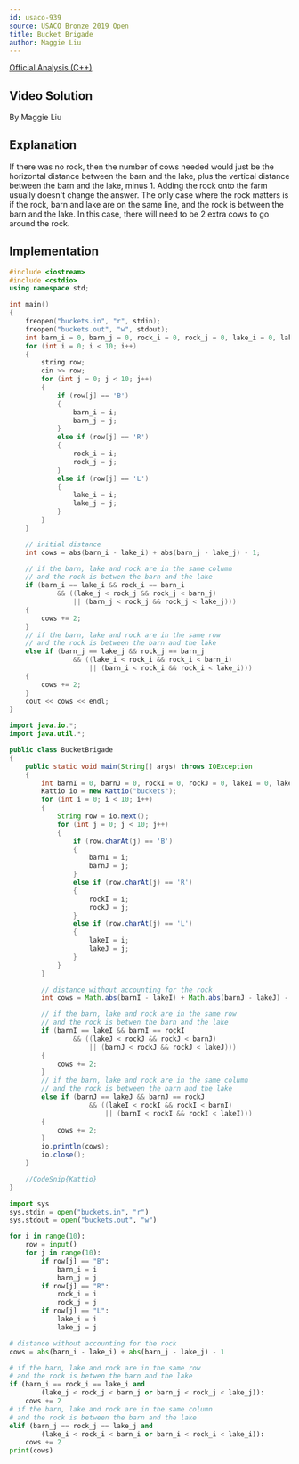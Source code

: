 ```yaml
---
id: usaco-939
source: USACO Bronze 2019 Open
title: Bucket Brigade
author: Maggie Liu
---
```


[Official Analysis (C++)](http://www.usaco.org/current/data/sol_buckets_bronze_open19.html)

## Video Solution

By Maggie Liu

<Youtube id="JifYWZYrIzs" />

## Explanation

If there was no rock, then the number of cows needed would just be the
horizontal distance between the barn and the lake, plus the vertical distance
between the barn and the lake, minus $1$. Adding the rock onto the farm usually
doesn't change the answer. The only case where the rock matters is if the rock,
barn and lake are on the same line, and the rock is between the barn and the
lake. In this case, there will need to be $2$ extra cows to go around the rock.

## Implementation

<LanguageSection>

<CPPSection>

```cpp
#include <iostream>
#include <cstdio>
using namespace std;

int main()
{
	freopen("buckets.in", "r", stdin);
	freopen("buckets.out", "w", stdout);
	int barn_i = 0, barn_j = 0, rock_i = 0, rock_j = 0, lake_i = 0, lake_j = 0;
	for (int i = 0; i < 10; i++)
	{
		string row;
		cin >> row;
		for (int j = 0; j < 10; j++)
		{
			if (row[j] == 'B')
			{
				barn_i = i;
				barn_j = j;
			}
			else if (row[j] == 'R')
			{
				rock_i = i;
				rock_j = j;
			}
			else if (row[j] == 'L')
			{
				lake_i = i;
				lake_j = j;
			}
		}
	}

	// initial distance
	int cows = abs(barn_i - lake_i) + abs(barn_j - lake_j) - 1;

	// if the barn, lake and rock are in the same column
	// and the rock is betwen the barn and the lake
	if (barn_i == lake_i && rock_i == barn_i
			&& ((lake_j < rock_j && rock_j < barn_j)
				|| (barn_j < rock_j && rock_j < lake_j)))
	{
		cows += 2;
	}
	// if the barn, lake and rock are in the same row
	// and the rock is between the barn and the lake
	else if (barn_j == lake_j && rock_j == barn_j
				&& ((lake_i < rock_i && rock_i < barn_i)
					|| (barn_i < rock_i && rock_i < lake_i)))
	{
		cows += 2;
	}
	cout << cows << endl;
}
```

</CPPSection>

<JavaSection>

```java
import java.io.*;
import java.util.*;

public class BucketBrigade
{
	public static void main(String[] args) throws IOException
	{
		int barnI = 0, barnJ = 0, rockI = 0, rockJ = 0, lakeI = 0, lakeJ = 0;
		Kattio io = new Kattio("buckets");
		for (int i = 0; i < 10; i++)
		{
			String row = io.next();
			for (int j = 0; j < 10; j++)
			{
				if (row.charAt(j) == 'B')
				{
					barnI = i;
					barnJ = j;
				}
				else if (row.charAt(j) == 'R')
				{
					rockI = i;
					rockJ = j;
				}
				else if (row.charAt(j) == 'L')
				{
					lakeI = i;
					lakeJ = j;
				}
			}
		}

		// distance without accounting for the rock
		int cows = Math.abs(barnI - lakeI) + Math.abs(barnJ - lakeJ) - 1;

		// if the barn, lake and rock are in the same row
		// and the rock is betwen the barn and the lake
		if (barnI == lakeI && barnI == rockI
				&& ((lakeJ < rockJ && rockJ < barnJ)
					|| (barnJ < rockJ && rockJ < lakeJ)))
		{
			cows += 2;
		}
		// if the barn, lake and rock are in the same column
		// and the rock is between the barn and the lake
		else if (barnJ == lakeJ && barnJ == rockJ
					&& ((lakeI < rockI && rockI < barnI)
						|| (barnI < rockI && rockI < lakeI)))
		{
			cows += 2;
		}
		io.println(cows);
		io.close();
	}

	//CodeSnip{Kattio}
}
```

</JavaSection>

<PySection>

```py
import sys
sys.stdin = open("buckets.in", "r")
sys.stdout = open("buckets.out", "w")

for i in range(10):
	row = input()
	for j in range(10):
		if row[j] == "B":
			barn_i = i
			barn_j = j
		if row[j] == "R":
			rock_i = i
			rock_j = j
		if row[j] == "L":
			lake_i = i
			lake_j = j

# distance without accounting for the rock
cows = abs(barn_i - lake_i) + abs(barn_j - lake_j) - 1

# if the barn, lake and rock are in the same row
# and the rock is betwen the barn and the lake
if (barn_i == rock_i == lake_i and
		(lake_j < rock_j < barn_j or barn_j < rock_j < lake_j)):
	cows += 2
# if the barn, lake and rock are in the same column
# and the rock is between the barn and the lake
elif (barn_j == rock_j == lake_j and
		(lake_i < rock_i < barn_i or barn_i < rock_i < lake_i)):
	cows += 2
print(cows)
```

</PySection>

</LanguageSection>

